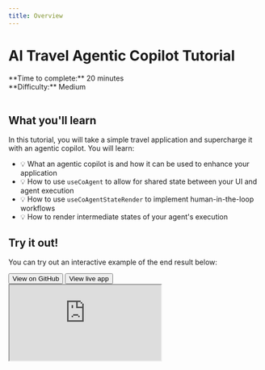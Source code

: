 ```yaml
---
title: Overview
---
```


# AI Travel Agentic Copilot Tutorial

<div>
  <div>**Time to complete:** 20 minutes</div>
  <div>**Difficulty:** Medium</div>
</div>

<YouTubeVideo videoId="9v3kXiOY3vg" defaultPlaybackRate={1.25} />

<br />

## What you'll learn

In this tutorial, you will take a simple travel application and supercharge it with an agentic copilot. You will learn:

- 💡 What an agentic copilot is and how it can be used to enhance your application
- 💡 How to use `useCoAgent` to allow for shared state between your UI and agent execution
- 💡 How to use `useCoAgentStateRender` to implement human-in-the-loop workflows
- 💡 How to render intermediate states of your agent's execution

## Try it out!

You can try out an interactive example of the end result below:

<div className="flex flex-row gap-2">
  <Button size="lg" asChild className="flex gap-2 items-center">
    <Link href="https://github.com/CopilotKit/CopilotKit/tree/main/examples/coagents-travel?ref=travel-tutorial" className="no-underline" target="_blank">
      <FaGithub className="w-6 h-6 mr-2" />
      <span>View on GitHub</span>
    </Link>
  </Button>

  <Button size="lg" asChild className="flex gap-2 items-center">
    <Link href="https://examples-coagents-ai-travel-app.vercel.app/" className="no-underline" target="_blank">
      <PiMonitor className="w-6 h-6 mr-2" />
      <span>View live app</span>
    </Link>
  </Button>
</div>

<iframe src="https://examples-coagents-ai-travel-app.vercel.app/" className="w-full h-[800px] mt-4 rounded-lg border shadow-xl" />

In the next step, we'll checkout the repo, install dependencies, and start the project locally.